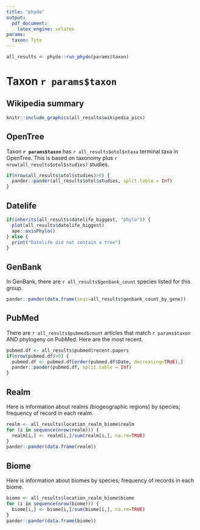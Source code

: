 ```yaml
---
title: "phydo"
output:
  pdf_document:
    latex_engine: xelatex
params:
  taxon: Tyto
---
```


```r
all_results <- phydo::run_phydo(params$taxon)
```

# Taxon `r params$taxon`

## Wikipedia summary


```r
knitr::include_graphics(all_results$wikipedia_pics)
```


## OpenTree

Taxon **`r params$taxon`** has `r all_results$otol$ntaxa` terminal taxa in OpenTree. This is based on taxonomy plus `r nrow(all_results$otol$studies)` studies.


```r
if(nrow(all_results$otol$studies)>0) {
  pander::pander(all_results$otol$studies, split.table = Inf)
}
```

## Datelife

```r
if(inherits(all_results$datelife_biggest, "phylo")) {
  plot(all_results$datelife_biggest)
  ape::axisPhylo()
} else {
  print("Datelife did not contain a tree")
}
```

## GenBank

In GenBank, there are `r all_results$genbank_count` species listed for this group.

```r
pander::pander(data.frame(seqs=all_results$genbank_count_by_gene))
```

## PubMed

There are `r all_results$pubmed$count` articles that match `r params$taxon` AND phylogeny on PubMed. Here are the most recent.

```r
pubmed.df <- all_results$pubmed$recent.papers
if(nrow(pubmed.df)>0) {
  pubmed.df <- pubmed.df[order(pubmed.df$Date, decreasing=TRUE),]
  pander::pander(pubmed.df, split.table = Inf)
}
```

## Realm

Here is information about realms (biogeographic regions) by species; frequency of record in each realm.

```r
realm <- all_results$location_realm_biome$realm
for (i in sequence(nrow(realm))) {
  realm[i,] <- realm[i,]/sum(realm[i,], na.rm=TRUE)
}
pander::pander(data.frame(realm))
```

## Biome

Here is information about biomes by species; frequency of records in each biome.

```r
biome <- all_results$location_realm_biome$biome
for (i in sequence(nrow(biome))) {
  biome[i,] <- biome[i,]/sum(biome[i,], na.rm=TRUE)
}
pander::pander(data.frame(biome))
```
